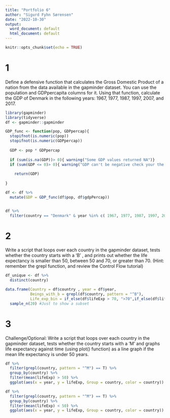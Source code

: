 ```yaml
---
title: "Portfolio 6"
author: "Sigurd Fyhn Sørensen"
date: "2022-10-30"
output:
  word_document: default
  html_document: default
---
```


```r
knitr::opts_chunk$set(echo = TRUE)
```

# 1
Define a defensive function that calculates the Gross Domestic Product of a nation from the data available in the gapminder dataset. You can use the population and GDPpercapita columns for it. Using that function, calculate the GDP of Denmark in the following years: 1967, 1977, 1987, 1997, 2007, and 2017.
```r
library(gapminder)
library(tidyverse)
df <- gapminder::gapminder

GDP_func <- function(pop, GDPpercap){
  stopifnot(is.numeric(pop))
  stopifnot(is.numeric(GDPpercap))
    
  GDP <- pop * GDPpercap
  
  if (sum(is.na(GDP))> 0){ warning("Some GDP values returned NA")}
  if (sum(GDP <= 0)> 0){ warning("GDP can't be negative check your the level of Population & GDP Per Capita")}
    
    return(GDP)
  
}

df <- df %>% 
  mutate(GDP = GDP_func(df$pop, df$gdpPercap))


df %>% 
  filter(country == "Denmark" & year %in% c( 1967, 1977, 1987, 1997, 2007,2017))

```

# 2
Write a script that loops over each country in the gapminder dataset, tests whether the country starts with a ‘B’ , and prints out whether the life expectancy is smaller than 50, between 50 and 70, or greater than 70. (Hint: remember the grepl function, and review the Control Flow tutorial)

```r
df_unique <- df %>% 
  distinct(country)

data.frame(Country = df$country , year = df$year, 
           Beings_with_b = grepl(df$country, pattern = "^B"),
           Life_exp_bin = if_else(df$lifeExp > 70, ">70",if_else(df$lifeExp < 50, "<50", "50-70"))) %>% 
  sample_n(20) #Just to show a subset
```


# 3 
Challenge/Optional: Write a script that loops over each country in the gapminder dataset, tests whether the country starts with a ‘M’ and graphs life expectancy against time (using plot() function) as a line graph if the mean life expectancy is under 50 years.
```r
df %>% 
  filter(grepl(country, pattern = "^M") == T) %>%
  group_by(country) %>% 
  filter(mean(lifeExp) > 50) %>% 
  ggplot(aes(x = year, y = lifeExp, Group = country, color = country)) + geom_line() + facet_wrap(~continent) + labs(title = "Countries that starts with M & mean lifeExp > 50")

df %>% 
  filter(grepl(country, pattern = "^M") == T) %>%
  group_by(country) %>% 
  filter(mean(lifeExp) < 50) %>% 
  ggplot(aes(x = year, y = lifeExp, Group = country, color = country)) + geom_line() + facet_wrap(~continent) + labs(title = "Countries that starts with M & mean lifeExp < 50")

```
